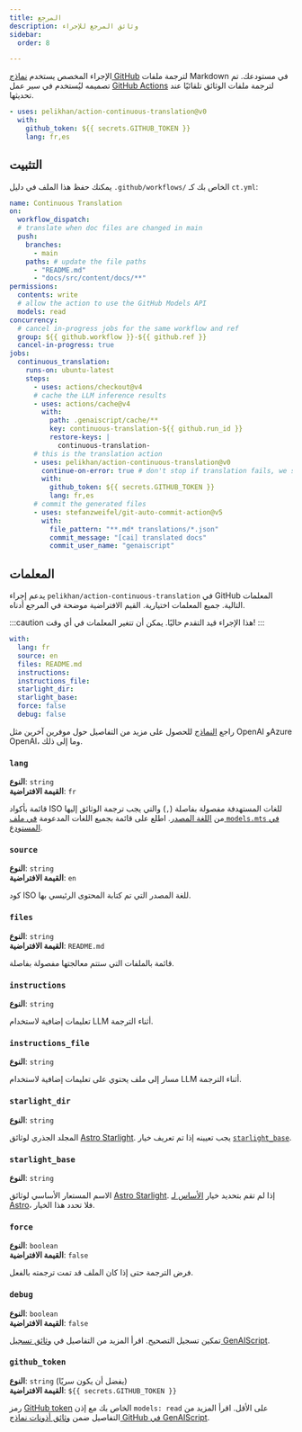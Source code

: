 ```yaml
---
title: المرجع
description: وثائق المرجع للإجراء
sidebar:
  order: 8

---
```


الإجراء المخصص يستخدم [نماذج GitHub](https://github.com/models) لترجمة ملفات Markdown في مستودعك.
تم تصميمه ليُستخدم في سير عمل [GitHub Actions](https://docs.github.com/en/actions) لترجمة ملفات الوثائق تلقائيًا عند تحديثها.

```yaml title=".github/workflows/ct.yml"
- uses: pelikhan/action-continuous-translation@v0
  with:
    github_token: ${{ secrets.GITHUB_TOKEN }}
    lang: fr,es
```

## التثبيت

يمكنك حفظ هذا الملف في دليل `.github/workflows/` الخاص بك كـ `ct.yml`:

```yaml title=".github/workflows/ct.yml" wrap
name: Continuous Translation
on:
  workflow_dispatch:
  # translate when doc files are changed in main
  push:
    branches:
      - main
    paths: # update the file paths
      - "README.md"
      - "docs/src/content/docs/**"
permissions:
  contents: write
  # allow the action to use the GitHub Models API
  models: read
concurrency:
  # cancel in-progress jobs for the same workflow and ref
  group: ${{ github.workflow }}-${{ github.ref }}
  cancel-in-progress: true
jobs:
  continuous_translation:
    runs-on: ubuntu-latest
    steps:
      - uses: actions/checkout@v4
      # cache the LLM inference results
      - uses: actions/cache@v4
        with:
          path: .genaiscript/cache/**
          key: continuous-translation-${{ github.run_id }}
          restore-keys: |
            continuous-translation-
      # this is the translation action
      - uses: pelikhan/action-continuous-translation@v0
        continue-on-error: true # don't stop if translation fails, we still need to store the cache
        with:
          github_token: ${{ secrets.GITHUB_TOKEN }}
          lang: fr,es
      # commit the generated files
      - uses: stefanzweifel/git-auto-commit-action@v5
        with:
          file_pattern: "**.md* translations/*.json"
          commit_message: "[cai] translated docs"
          commit_user_name: "genaiscript"
```

## المعلمات

يدعم إجراء `pelikhan/action-continuous-translation` في GitHub المعلمات التالية.
جميع المعلمات اختيارية.
القيم الافتراضية موضحة في المرجع أدناه.

:::caution
هذا الإجراء قيد التقدم حاليًا. يمكن أن تتغير المعلمات في أي وقت!
:::

```yaml
with:
  lang: fr
  source: en
  files: README.md
  instructions:
  instructions_file:
  starlight_dir:
  starlight_base:
  force: false
  debug: false
```

راجع [النماذج](../../reference/models/) للحصول على مزيد من التفاصيل حول موفرين آخرين مثل OpenAI وAzure OpenAI، وما إلى ذلك.

### `lang`

**النوع**: `string`\
**القيمة الافتراضية**: `fr`

قائمة بأكواد ISO للغات المستهدفة مفصولة بفاصلة (`,`) والتي يجب ترجمة الوثائق إليها من [اللغة المصدر](#source).
اطلع على قائمة بجميع اللغات المدعومة [في ملف `models.mts` في المستودع](https://github.com/pelikhan/action-continuous-translation/blob/main/genaisrc/src/models.mts).

### `source`

**النوع**: `string`\
**القيمة الافتراضية**: `en`

كود ISO للغة المصدر التي تم كتابة المحتوى الرئيسي بها.

### `files`

**النوع**: `string`\
**القيمة الافتراضية**: `README.md`

قائمة بالملفات التي ستتم معالجتها مفصولة بفاصلة.

### `instructions`

**النوع**: `string`

تعليمات إضافية لاستخدام LLM أثناء الترجمة.

### `instructions_file`

**النوع**: `string`

مسار إلى ملف يحتوي على تعليمات إضافية لاستخدام LLM أثناء الترجمة.

### `starlight_dir`

**النوع**: `string`

المجلد الجذري لوثائق [Astro Starlight](../../reference/astro-starlight/).
يجب تعيينه إذا تم تعريف خيار [`starlight_base`](#starlight_base).

### `starlight_base`

**النوع**: `string`

الاسم المستعار الأساسي لوثائق [Astro Starlight](../../reference/astro-starlight/).
إذا لم تقم بتحديد خيار [الأساس لـ Astro](https://docs.astro.build/en/reference/configuration-reference/#base)، فلا تحدد هذا الخيار.

### `force`

**النوع**: `boolean`\
**القيمة الافتراضية**: `false`

فرض الترجمة حتى إذا كان الملف قد تمت ترجمته بالفعل.

### `debug`

**النوع**: `boolean`\
**القيمة الافتراضية**: `false`

تمكين تسجيل التصحيح.
اقرأ المزيد من التفاصيل في [وثائق تسجيل GenAIScript](https://microsoft.github.io/genaiscript/reference/scripts/logging/).

### `github_token`

**النوع**: `string` (يفضل أن يكون سريًا)\
**القيمة الافتراضية**: `${{ secrets.GITHUB_TOKEN }}`

رمز [GitHub token](https://github.com/settings/tokens) الخاص بك مع إذن `models: read` على الأقل.
اقرأ المزيد من التفاصيل ضمن [وثائق أذونات نماذج GitHub في GenAIScript](https://microsoft.github.io/genaiscript/reference/github-actions/#github-models-permissions).
